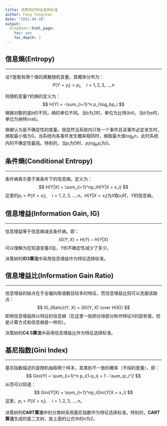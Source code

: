```yaml
---
title: 决策树的特征选择标准
author: Fang Yongchao
date: "2021-04-28"
output:
  blogdown::html_page:
    toc: yes
    toc_depth: 2
---
```


## 信息熵(Entropy)

--------------------------

设$Y$是取有限个值的离散随机变量，其概率分布为：
$$
P(Y = y_i) = p_i,\quad i = 1, 2, 3, ..., n
$$

则随机变量$Y$的熵的定义为：
$$
H(Y) = -\sum_{i=1}^n p_i\log_bp_i
$$
根据对数的底$b$的不同，熵的单位不同。当$b$为2时，单位为比特(bit)，当$b$为e时，单位为纳特(nat)。

熵被认为是不确定性的度量。很显然当系统内只有一个事件且该事件必定发生时，熵取最小值为0。当系统内各事件发生概率相同时，熵取最大值$\log_bn$，此时系统内的不确定性最高。特别的，当$p_i$为0时，$p_i \log_bp_i$为0。

## 条件熵(Conditional Entropy)

--------------------------

条件熵表示基于某条件下的信息熵。定义为：
$$
H(Y|X) = \sum_{i=1}^np_iH(Y|X = x_i)
$$
这里的$p_i=P(X = x_i),\quad i = 1,2,3,...,n$。$H(Y|X = x_i)$为$X$取$x_i$时，$Y$的信息熵。


## 信息增益(Information Gain, IG)

--------------------------

信息增益等于信息熵减去条件熵。即：
$$
IG(Y, X) = H(Y) - H(Y|X)
$$
可以理解为在知道变量$X$后，$Y$的不确定性减少了多少。

决策树的**ID3算法**中采用信息增益作为特征选择标准。

## 信息增益比(Information Gain Ratio)

--------------------------

信息增益的缺点在于会偏向取值数目较多的特征，而信息增益比则可以克服该缺点：
$$
IG_{Ratio}(Y, X) = {IG(Y, X) \over H(X)}
$$
即用信息增益除以特征的信息熵（在这里一般把分母部分称作特征$X$的固有值，但是计算方式和信息熵是一样的）。

决策树的**C4.5算法**中采用信息增益比作为特征选择标准。

## 基尼指数(Gini Index)

--------------------------

基尼指数描述的是随机抽取两个样本，其类别不一致的概率（不纯的度量），即：
$$
Gini(Y) = \sum_{i=1}^n p_i(1-p_i) = 1 - \sum_ip_i^2
$$
从而可以知道：
$$
Gini(Y|X) = \sum_{i=1}^np_iGini(Y|X = x_i)
$$
这里，$p_i=P(X = x_i),\quad i = 1,2,3,...,n$。

决策树的**CART算法**中的分类树采用基尼指数作为特征选择标准。特别的，**CART算法**生成的是二叉树，故上面的公式中的$n$为2。